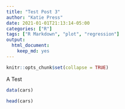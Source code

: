 ```yaml
---
title: "Test Post 3"
author: "Katie Press"
date: 2021-01-01T21:13:14-05:00
categories: ["R"]
tags: ["R Markdown", "plot", "regression"]
output: 
  html_document: 
    keep_md: yes
---
```


```r
knitr::opts_chunk$set(collapse = TRUE)
```

A Test 

```r
data(cars)

head(cars)
```

